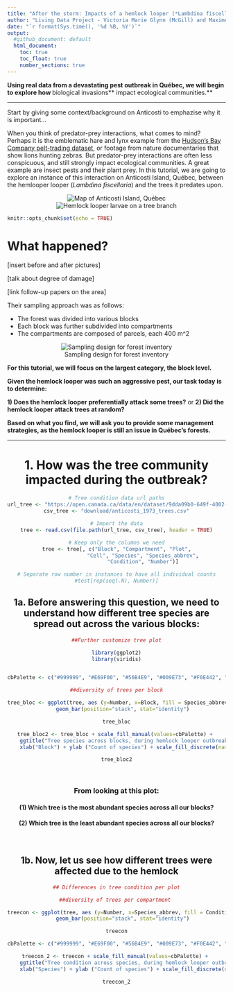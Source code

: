 ```yaml
---
title: "After the storm: Impacts of a hemlock looper (*Lambdina fiscellaria*) outbreak on tree species in Anticosti Island, 1973"
author: "Living Data Project - Victoria Marie Glynn (McGill) and Maxime Fraser Franco (UQAM)"
date: "`r format(Sys.time(), '%d %B, %Y')`"
output:
  #github_document: default
  html_document:
    toc: true
    toc_float: true
    number_sections: true
---
```


**Using real data from a devastating pest outbreak in Québec, we will begin to explore how **biological invasions** impact ecological communities.**

--------------------------------------------------------------------------------------------------------------------------------------------

Start by giving some context/background on Anticosti to emphazise why it is important...

When you think of predator-prey interactions, what comes to mind? Perhaps it is the emblematic hare and lynx example from the [Hudson's Bay Company pelt-trading dataset](https://jckantor.github.io/CBE30338/02.05-Hare-and-Lynx-Population-Dynamics.html), or footage from nature documentaries that show lions hunting zebras. But predator-prey interactions are often less conspicuous, and still strongly impact ecological communities. A great example are insect pests and their plant prey. In this tutorial, we are going to explore an instance of this interaction on Anticosti Island, Québec, between the hemlooper looper (*Lambdina fiscellaria*) and the trees it predates upon. 

<center>

![Map of Anticosti Island, Québec](anticosti_loc.png) ![Hemlock looper larvae on a tree branch](hemlock_looper_larva.jpg)

</center>


```r
knitr::opts_chunk$set(echo = TRUE)
```

# What happened? 

[insert before and after pictures]

[talk about degree of damage]

[link follow-up papers on the area]

Their sampling approach was as follows: 

- The forest was divided into various blocks
- Each block was further subdivided into compartments
- The compartments are composed of parcels, each 400 m^2

<center>
![Sampling design for forest inventory](sampling_design.png)
</center>

**For this tutorial, we will focus on the largest category, the block level.**

**Given the hemlock looper was such an aggressive pest, our task today is to determine:**

**1) Does the hemlock looper preferentially attack some trees?**
or 
**2) Did the hemlock looper attack trees at random?**
 
**Based on what you find, we will ask you to provide some management strategies, as the hemlock looper is still an issue in Québec's forests.**

------------------------------------------------------------------------------
<center>
# **1. How was the tree community impacted during the outbreak?**


```r
# Tree condition data url paths
url_tree <- "https://open.canada.ca/data/en/dataset/9dda09b0-649f-4002-b207-7b204eb81cbb/resource/a1606235-95aa-4c81-a8db-19b852be288c"
csv_tree <- "download/anticosti_1973_trees.csv"

# Import the data
tree <- read.csv(file.path(url_tree, csv_tree), header = TRUE)

# Keep only the columns we need
tree <- tree[, c("Block", "Compartment", "Plot",
                 "Cell", "Species", "Species_abbrev",
                 "Condition", "Number")]

# Separate row number in instances to have all individual counts
#test[rep(seq(.N), Number)]

```

## 1a. Before answering this question, we need to understand how different tree species are spread out across the various blocks:

```r
##Further customize tree plot

library(ggplot2)
library(viridis)


cbPalette <- c("#999999", "#E69F00", "#56B4E9", "#009E73", "#F0E442", "#0072B2", "#D55E00", "#CC79A7")

##diversity of trees per block

tree_bloc <- ggplot(tree, aes (y=Number, x=Block, fill = Species_abbrev)) + 
    geom_bar(position="stack", stat="identity")

tree_bloc

tree_bloc2 <- tree_bloc + scale_fill_manual(values=cbPalette) + 
    ggtitle("Tree species across blocks, during hemlock looper outbreak in 1973") +
    xlab("Block") + ylab ("Count of species") + scale_fill_discrete(name = "Tree species")
```

```r
tree_bloc2
```

<br>

### From looking at this plot: 

#### (1) Which tree is the most abundant species across all our blocks? 

#### (2) Which tree is the least abundant species across all our blocks? 

<br>

## 1b. Now, let us see how different trees were affected due to the hemlock

```r
## Differences in tree condition per plot

##diversity of trees per compartment 

treecon <- ggplot(tree, aes (y=Number, x=Species_abbrev, fill = Condition)) + 
    geom_bar(position="stack", stat="identity")

treecon

cbPalette <- c("#999999", "#E69F00", "#56B4E9", "#009E73", "#F0E442", "#0072B2", "#D55E00", "#CC79A7")

treecon_2 <- treecon + scale_fill_manual(values=cbPalette) + 
    ggtitle("Tree condition across species, during hemlock looper outbreak in 1973") +
    xlab("Species") + ylab ("Count of species") + scale_fill_discrete(name = "Tree condition")

```

```r
treecon_2
```
</center>


